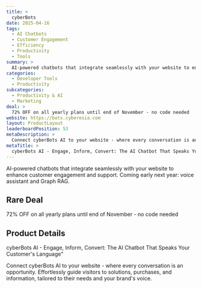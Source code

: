 ```yaml
---
title: >
  cyberBots
date: 2025-04-16
tags:
  - AI Chatbots
  - Customer Engagement
  - Efficiency
  - Productivity
  - Tools
summary: >
  AI-powered chatbots that integrate seamlessly with your website to enhance customer engagement and support. Coming early next year: voice assistant and Graph RAG.
categories:
  - Developer Tools
  - Productivity
subcategories:
  - Productivity & AI
  - Marketing
deal: >
  72% OFF on all yearly plans until end of November - no code needed
website: https://bots.cyberesia.com
layout: ProductLayout
leaderboardPosition: 53
metaDescription: >
  Connect cyberBots AI to your website - where every conversation is an opportunity. Effortlessly guide visitors to solutions, purchases, and information, tailored to their needs and your brand's voice.
metaTitle: >
  cyberBots AI - Engage, Inform, Convert: The AI Chatbot That Speaks Your Customer's Language"
---
```

AI-powered chatbots that integrate seamlessly with your website to enhance customer engagement and support. Coming early next year: voice assistant and Graph RAG.

## Rare Deal

72% OFF on all yearly plans until end of November - no code needed

## Product Details

cyberBots AI - Engage, Inform, Convert: The AI Chatbot That Speaks Your Customer's Language"

Connect cyberBots AI to your website - where every conversation is an opportunity. Effortlessly guide visitors to solutions, purchases, and information, tailored to their needs and your brand's voice.
